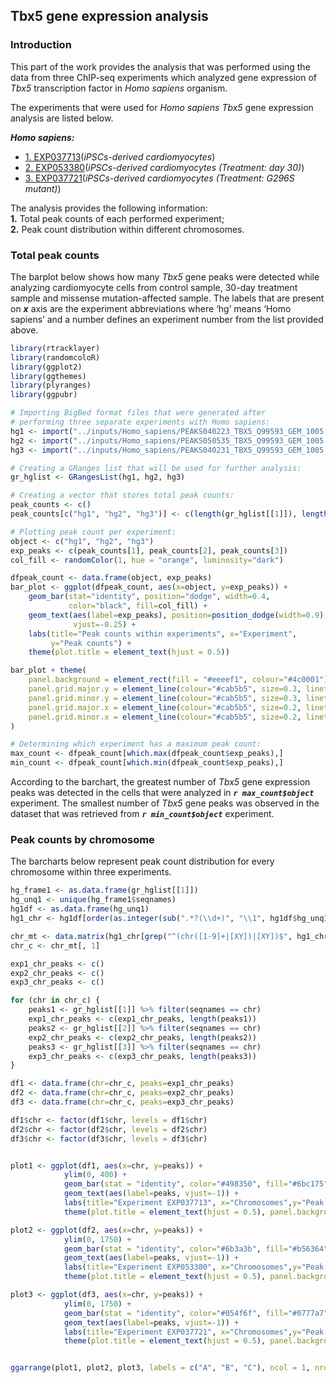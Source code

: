 ## Tbx5 gene expression analysis
### Introduction

This part of the work provides the analysis that was performed using the
data from three ChIP-seq experiments which analyzed gene expression of 
*Tbx5* transcription factor in *Homo sapiens* organism.\

The experiments that were used for *Homo sapiens* *Tbx5* gene expression
analysis are listed below.\

***Homo sapiens:***\

 - [1. EXP037713 ](https://gtrd.biouml.org/#!table/gtrd_current.experiments/Details/ID=EXP037713)(*iPSCs-derived cardiomyocytes*)\
 - [2. EXP053380 ](https://gtrd.biouml.org/#!table/gtrd_current.experiments/Details/ID=EXP053380)(*iPSCs-derived cardiomyocytes (Treatment: day 30)*)\
 - [3. EXP037721 ](https://gtrd.biouml.org/#!table/gtrd_current.experiments/Details/ID=EXP037721)(*iPSCs-derived cardiomyocytes (Treatment: G296S mutant)*)\

The analysis provides the following information:\
 **1.** Total peak counts of each performed experiment;\
 **2.** Peak count distribution within different chromosomes.\

### Total peak counts
The barplot below shows how many *Tbx5* gene peaks were detected while analyzing
cardiomyocyte cells from control sample, 30-day treatment sample and missense
mutation-affected sample. The labels that are present on ***x*** axis
are the experiment abbreviations where 'hg' means 'Homo sapiens' and a number
defines an experiment number from the list provided above.

```r
library(rtracklayer)
library(randomcoloR)
library(ggplot2)
library(ggthemes)
library(plyranges)
library(ggpubr)

# Importing BigBed format files that were generated after
# performing three separate experiments with Homo sapiens:
hg1 <- import("../inputs/Homo_sapiens/PEAKS040223_TBX5_Q99593_GEM_1005.bb")
hg2 <- import("../inputs/Homo_sapiens/PEAKS050535_TBX5_Q99593_GEM_1005.bb")
hg3 <- import("../inputs/Homo_sapiens/PEAKS040231_TBX5_Q99593_GEM_1005.bb")

# Creating a GRanges list that will be used for further analysis:
gr_hglist <- GRangesList(hg1, hg2, hg3)

# Creating a vector that stores total peak counts:
peak_counts <- c()
peak_counts[c("hg1", "hg2", "hg3")] <- c(length(gr_hglist[[1]]), length(gr_hglist[[2]]), length(gr_hglist[[3]]))

# Plotting peak count per experiment:
object <- c("hg1", "hg2", "hg3")
exp_peaks <- c(peak_counts[1], peak_counts[2], peak_counts[3])
col_fill <- randomColor(1, hue = "orange", luminosity="dark")

dfpeak_count <- data.frame(object, exp_peaks)
bar_plot <- ggplot(dfpeak_count, aes(x=object, y=exp_peaks)) +
    geom_bar(stat="identity", position="dodge", width=0.4,
             color="black", fill=col_fill) +
    geom_text(aes(label=exp_peaks), position=position_dodge(width=0.9),
              vjust=-0.25) +
    labs(title="Peak counts within experiments", x="Experiment",
         y="Peak counts") +
    theme(plot.title = element_text(hjust = 0.5))

bar_plot + theme(
    panel.background = element_rect(fill = "#eeeef1", colour="#4c0001"),
    panel.grid.major.y = element_line(colour="#cab5b5", size=0.3, linetype="dashed"),
    panel.grid.minor.y = element_line(colour="#cab5b5", size=0.3, linetype="dashed"),
    panel.grid.major.x = element_line(colour="#cab5b5", size=0.2, linetype="longdash"),
    panel.grid.minor.x = element_line(colour="#cab5b5", size=0.2, linetype="longdash")
)

# Determining which experiment has a maximum peak count:
max_count <- dfpeak_count[which.max(dfpeak_count$exp_peaks),]
min_count <- dfpeak_count[which.min(dfpeak_count$exp_peaks),]
```
According to the barchart, the greatest number of *Tbx5* gene expression peaks was
detected in the cells that were analyzed in ***```r max_count$object```*** experiment.
The smallest number of *Tbx5* gene peaks was observed in the dataset that was retrieved
from ***```r min_count$object```*** experiment.

### Peak counts by chromosome
The barcharts below represent peak count distribution for every chromosome
within three experiments.

```r
hg_frame1 <- as.data.frame(gr_hglist[[1]])
hg_unq1 <- unique(hg_frame1$seqnames)
hg1df <- as.data.frame(hg_unq1)
hg1_chr <- hg1df[order(as.integer(sub(".*?(\\d+)", "\\1", hg1df$hg_unq1))), ]

chr_mt <- data.matrix(hg1_chr[grep("^(chr([1-9]+|[XY])|[XY])$", hg1_chr)])
chr_c <- chr_mt[, 1]

exp1_chr_peaks <- c()
exp2_chr_peaks <- c()
exp3_chr_peaks <- c()

for (chr in chr_c) {
    peaks1 <- gr_hglist[[1]] %>% filter(seqnames == chr)
    exp1_chr_peaks <- c(exp1_chr_peaks, length(peaks1))
    peaks2 <- gr_hglist[[2]] %>% filter(seqnames == chr)
    exp2_chr_peaks <- c(exp2_chr_peaks, length(peaks2))
    peaks3 <- gr_hglist[[3]] %>% filter(seqnames == chr)
    exp3_chr_peaks <- c(exp3_chr_peaks, length(peaks3))
}

df1 <- data.frame(chr=chr_c, peaks=exp1_chr_peaks)
df2 <- data.frame(chr=chr_c, peaks=exp2_chr_peaks)
df3 <- data.frame(chr=chr_c, peaks=exp3_chr_peaks)

df1$chr <- factor(df1$chr, levels = df1$chr)
df2$chr <- factor(df2$chr, levels = df2$chr)
df3$chr <- factor(df3$chr, levels = df3$chr)


plot1 <- ggplot(df1, aes(x=chr, y=peaks)) +
            ylim(0, 400) +
            geom_bar(stat = "identity", color="#498350", fill="#6bc175") +
            geom_text(aes(label=peaks, vjust=-1)) +
            labs(title="Experiment EXP037713", x="Chromosomes",y="Peak count") +
            theme(plot.title = element_text(hjust = 0.5), panel.background = element_rect(fill = "#e4ffef"))

plot2 <- ggplot(df2, aes(x=chr, y=peaks)) +
            ylim(0, 1750) +
            geom_bar(stat = "identity", color="#6b3a3b", fill="#b56364") +
            geom_text(aes(label=peaks, vjust=-1)) +
            labs(title="Experiment EXP053380", x="Chromosomes",y="Peak count") +
            theme(plot.title = element_text(hjust = 0.5), panel.background = element_rect(fill = "#ffcace"))

plot3 <- ggplot(df3, aes(x=chr, y=peaks)) +
            ylim(0, 1750) +
            geom_bar(stat = "identity", color="#054f6f", fill="#0777a7") +
            geom_text(aes(label=peaks, vjust=-1)) +
            labs(title="Experiment EXP037721", x="Chromosomes",y="Peak count") +
            theme(plot.title = element_text(hjust = 0.5), panel.background = element_rect(fill = "#d7ebff"))


ggarrange(plot1, plot2, plot3, labels = c("A", "B", "C"), ncol = 1, nrow=3)
```
